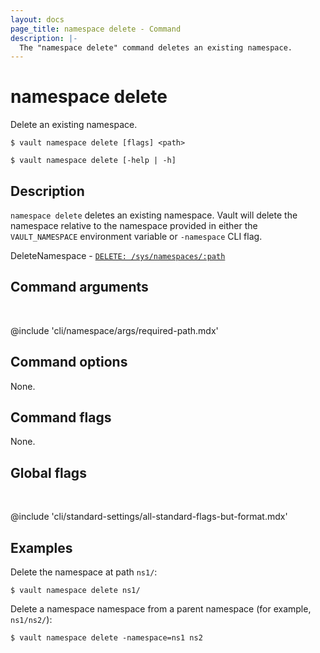 ```yaml
---
layout: docs
page_title: namespace delete - Command
description: |-
  The "namespace delete" command deletes an existing namespace.
---
```


# namespace delete

Delete an existing namespace.

<CodeBlockConfig hideClipboard>

```shell-session
$ vault namespace delete [flags] <path>

$ vault namespace delete [-help | -h]
```

</CodeBlockConfig>

## Description

`namespace delete` deletes an existing namespace. Vault will delete the namespace 
relative to the namespace provided in either the `VAULT_NAMESPACE` environment 
variable or `-namespace` CLI flag.

<Tip title="Related API endpoints">

DeleteNamespace - [`DELETE: /sys/namespaces/:path`](/vault/api-docs/system/namespaces#delete-namespace)

</Tip>

## Command arguments

<br />

@include 'cli/namespace/args/required-path.mdx'

## Command options

None.

## Command flags

None.

## Global flags

<br />

@include 'cli/standard-settings/all-standard-flags-but-format.mdx'

## Examples

Delete the namespace at path `ns1/`:

```shell-session
$ vault namespace delete ns1/
```

Delete a namespace namespace from a parent namespace (for example, `ns1/ns2/`):

```shell-session
$ vault namespace delete -namespace=ns1 ns2
```